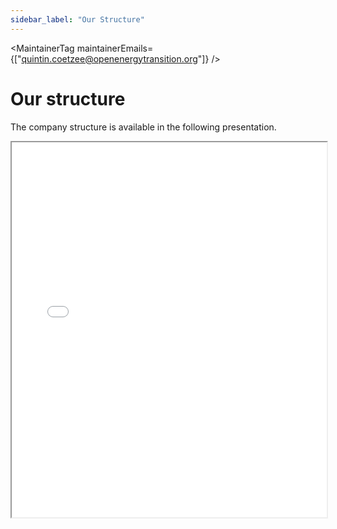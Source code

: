 ```yaml
---
sidebar_label: "Our Structure"
---
```



<MaintainerTag maintainerEmails={["quintin.coetzee@openenergytransition.org"]} />

# Our structure

<ControlledDocBanner />

The company structure is available in the following presentation.

<iframe
  src="/static/img/structure_initiative_presentation.pdf"
  width="100%"
  height="600px"
  style={{ border: 'none' }}
></iframe>
